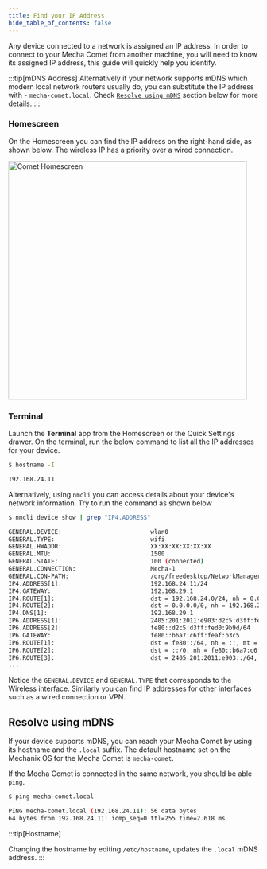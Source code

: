 ```yaml
---
title: Find your IP Address
hide_table_of_contents: false
---
```


Any device connected to a network is assigned an IP address. In order to connect to your Mecha Comet from another machine, you will need to know its assigned IP address, this guide will quickly help you identify. 

:::tip[mDNS Address]
    Alternatively if your network supports mDNS which modern local network routers usually do, you can substitute the IP address with - `mecha-comet.local`. Check [`Resolve using mDNS`](#resolve-using-mdns) section below for more details.
:::

### Homescreen

On the Homescreen you can find the IP address on the right-hand side, as shown below. The wireless IP has a priority over a wired connection.

<div style={{ display: 'flex', justifyContent: 'center', alignItems: 'center', margin: '20px 0' }}>
  <img src="/assets/comet/network-access/comet-homescreen-ip-address.png" alt="Comet Homescreen" width="480" height="480" style={{ maxWidth: '100%', height: 'auto' }} />
</div>

### Terminal

Launch the **Terminal** app from the Homescreen or the Quick Settings drawer. On the terminal, run the below command to list all the IP addresses for your device.

```bash
$ hostname -I

192.168.24.11
```

Alternatively, using `nmcli` you can access details about your device's network information. Try to run the command as shown below

```bash
$ nmcli device show | grep "IP4.ADDRESS"

GENERAL.DEVICE:                         wlan0
GENERAL.TYPE:                           wifi
GENERAL.HWADDR:                         XX:XX:XX:XX:XX:XX
GENERAL.MTU:                            1500
GENERAL.STATE:                          100 (connected)
GENERAL.CONNECTION:                     Mecha-1
GENERAL.CON-PATH:                       /org/freedesktop/NetworkManager/ActiveConnection/2
IP4.ADDRESS[1]:                         192.168.24.11/24
IP4.GATEWAY:                            192.168.29.1
IP4.ROUTE[1]:                           dst = 192.168.24.0/24, nh = 0.0.0.0, mt = 600
IP4.ROUTE[2]:                           dst = 0.0.0.0/0, nh = 192.168.24.1, mt = 600
IP4.DNS[1]:                             192.168.29.1
IP6.ADDRESS[1]:                         2405:201:2011:e903:d2c5:d3ff:fed0:9b9d/64
IP6.ADDRESS[2]:                         fe80::d2c5:d3ff:fed0:9b9d/64
IP6.GATEWAY:                            fe80::b6a7:c6ff:feaf:b3c5
IP6.ROUTE[1]:                           dst = fe80::/64, nh = ::, mt = 256
IP6.ROUTE[2]:                           dst = ::/0, nh = fe80::b6a7:c6ff:feaf:b3c5, mt = 1024
IP6.ROUTE[3]:                           dst = 2405:201:2011:e903::/64, nh = ::, mt = 256
...
```

Notice the `GENERAL.DEVICE` and `GENERAL.TYPE` that corresponds to the Wireless interface. Similarly you can find IP addresses for other interfaces such as a wired connection or VPN.

## Resolve using mDNS

If your device supports mDNS, you can reach your Mecha Comet by using its hostname and the `.local` suffix. The default hostname set on the Mechanix OS for the Mecha Comet is `mecha-comet`.

If the Mecha Comet is connected in the same network, you should be able `ping`.

```bash
$ ping mecha-comet.local

PING mecha-comet.local (192.168.24.11): 56 data bytes
64 bytes from 192.168.24.11: icmp_seq=0 ttl=255 time=2.618 ms
```

:::tip[Hostname]

Changing the hostname by editing `/etc/hostname`, updates the `.local` mDNS address. 
:::
